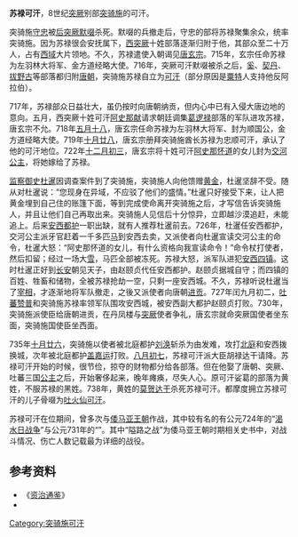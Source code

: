 '''苏禄可汗'''{{BD||？|738年||catIdx=S}}，8世纪[[古突厥|突厥]]别部[[突骑施|突骑施]]的可汗。

突骑施[[娑葛|守忠]]被[[后突厥|后突厥]][[默啜|默啜]]杀死。默啜的兵撤走后，守忠的部将苏禄聚集余众，统率突骑施。因为苏禄很会安抚属下，[[西突厥|西突厥]]十姓部落逐渐归附于他，其部众至二十万人，占有[[西域|西域]]大片领地。不久，苏禄遣使入朝谒见[[唐玄宗|唐玄宗]]。715年，玄宗任命苏禄为左羽林大将军、金方道经略大使。716年，突厥可汗默啜被杀之后，[[奚|奚]]、[[契丹|契丹]]、[[拔野古|拔野古]]等部落都归附[[唐朝|唐朝]]，突骑施苏禄自立为[[可汗|可汗]]（部分原因是[[粟特|粟特]]人支持他反阿拉伯）。

717年，苏禄部众日益壮大，虽仍按时向唐朝纳贡，但内心中已有入侵大唐边地的意向。五月，西突厥十姓可汗[[阿史那献|阿史那献]]请求朝廷调集[[葛逻禄|葛逻禄]]部落的军队进攻苏禄，唐玄宗不允。718年[[五月十八|五月十八]]，唐玄宗任命苏禄为左羽林大将军、封为顺国公，金方道经略大使。719年[[十月廿八|十月廿八]]，唐玄宗册拜突骑施酋长苏禄为忠顺可汗，承认了他的可汗地位。722年[[十二月初三|十二月初三]]，唐玄宗将十姓可汗[[阿史那怀道|阿史那怀道]]的女儿封为[[交河公主|交河公主]]，将她嫁给了苏禄。

[[监察御史|监察御史]][[杜暹|杜暹]]因调查案件到了突骑施，突骑施人向他馈赠[[黄金|黄金]]，杜暹坚辞不受。随从对杜暹说：“您现身在异域，不应驳了他们的盛情。”杜暹只好接受下来，让人把黄金埋到自己住的账篷下面，等到完成使命离开突骑施之后，才写信告诉突骑施人，并且让他们自己再取出来。突骑施人见信后十分惊异，立即越沙漠追赶，未能追上。后来[[安西都护|安西都护]]一职出缺，就有人推荐杜暹前去。726年，杜暹任安西都护，交河公主派牙官赶着一千多匹[[马|马]]到安西去卖，又派使者向杜暹宣读交河公主的命令，杜暹大怒：“阿史那怀道的女儿，有什么资格向我宣读命令！”命令杖打使者，然后扣留；经过一场大[[雪|雪]]，马匹全部被冻死。苏禄大怒，派军队进犯[[安西四镇|安西四镇]]。这时杜暹正好到[[长安|长安]]朝见天子，由赵颐贞代任安西都护。赵颐贞据城自守；而四镇的百姓、牲畜和储物，全被苏禄抢劫一空，只剩一座安西城。不久，苏禄听说杜暹当了[[宰相|宰相]]，才逐渐地将军队撤走，之後又派使者向唐朝[[进贡|进贡]]。727年闰九月初二，[[吐蕃|吐蕃]][[赞普|赞普]]和突骑施苏禄率领军队围攻安西城，被安西副大都护赵颐贞打败。730年，突骑施派使臣给唐朝进贡，在丹凤楼与[[后突厥汗国|突厥]]使者争礼，唐玄宗就命突厥国使者坐东面，突骑施国使臣坐西面。

735年[[十月廿六|十月廿六]]，突骑施以使者被北庭都护[[刘涣_(唐朝)|刘涣]]斩杀为由发难，攻打[[北庭|北庭]]和安西拨换城，次年被北庭都护[[盖嘉运|盖嘉运]]打败。[[八月初七|八月初七]]，苏禄可汗派大臣胡禄达干请降。苏禄可汗开始的时候，很节俭，掠夺的财物都分给各部落。但在他娶了唐朝、突厥、吐蕃三国[[公主|公主]]之后，开始奢侈起来，晚年瘫痪，尽失人心。原可汗娑葛的部落为黄姓，不服苏禄的黑姓。738年，黄姓的[[莫贺达干|莫贺达干]]杀死苏禄可汗。都摩度拥立苏禄可汗的儿子骨啜为[[吐火仙可汗|吐火仙可汗]]。

苏禄可汗在位期间，曾多次与[[倭马亚王朝|倭马亚王朝]]作战，其中较有名的有公元724年的“[[渴水日战争|渴水日战争]]”与公元731年的“{{link-en|隘路之战|Battle of the Defile}}”。其中“隘路之战”为倭马亚王朝时期相关史书中，对战斗情况、伤亡人数记载最为详细的战役。

== 参考资料 ==
* 《[[资治通鉴|资治通鉴]]》
* {{The Arab Conquests in Central Asia|ref=harv}}

{{start box}}
{{s-before|[[娑葛|守忠]]}}
{{s-title|[[突骑施|突骑施]][[可汗|可汗]]|716年—738年}}
{{s-after|[[吐火仙可汗|吐火仙可汗]]}}
{{end box}}

[[Category:突骑施可汗|Category:突骑施可汗]]